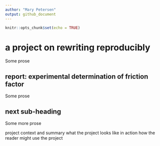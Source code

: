 ```yaml
---
author: "Mary Petersen"
output: github_document
---
```


```r
knitr::opts_chunk$set(echo = TRUE)
```

# a project on rewriting reproducibly
Some prose 

## report: experimental determination of friction factor
Some prose 

## next sub-heading 
Some more prose 


project context and summary
what the project looks like in action
how the reader might use the project